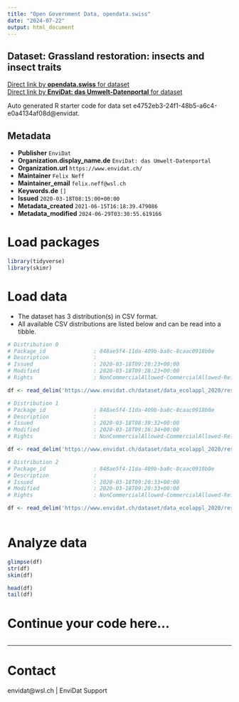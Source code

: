 ```yaml
---
title: "Open Government Data, opendata.swiss"
date: "2024-07-22"
output: html_document
---
```


## Dataset: Grassland restoration: insects and insect traits



[Direct link by **opendata.swiss** for dataset](https://opendata.swiss/de/dataset/grassland-restoration-insects-and-insect-traits)<br>
[Direct link by **EnviDat: das Umwelt-Datenportal** for dataset](https://www.envidat.ch/#/metadata/data_ecolappl_2020)

Auto generated R starter code for data set e4752eb3-24f1-48b5-a6c4-e0a4134af08d@envidat.

## Metadata

- **Publisher** `EnviDat`
- **Organization.display_name.de** `EnviDat: das Umwelt-Datenportal`
- **Organization.url** `https://www.envidat.ch/`
- **Maintainer** `Felix Neff`
- **Maintainer_email** `felix.neff@wsl.ch`
- **Keywords.de** `[]`
- **Issued** `2020-03-18T08:15:00+00:00`
- **Metadata_created** `2021-06-15T16:18:39.479086`
- **Metadata_modified** `2024-06-29T03:30:55.619166`


# Load packages

```r

library(tidyverse)
library(skimr)

```

# Load data

-   The dataset has 3 distribution(s) in CSV format.
-   All available CSV distributions are listed below and can be read into a tibble.

```r

# Distribution 0
# Package_id               : 848ae5f4-11da-409b-ba8c-8caac0918b0e
# Description              : 
# Issued                   : 2020-03-18T09:28:23+00:00
# Modified                 : 2020-03-18T09:28:23+00:00
# Rights                   : NonCommercialAllowed-CommercialAllowed-ReferenceRequired

df <- read_delim('https://www.envidat.ch/dataset/data_ecolappl_2020/resource/04c37490-b0c2-4681-aded-068fa4ee8290')

# Distribution 1
# Package_id               : 848ae5f4-11da-409b-ba8c-8caac0918b0e
# Description              : 
# Issued                   : 2020-03-18T08:39:32+00:00
# Modified                 : 2020-03-18T09:36:34+00:00
# Rights                   : NonCommercialAllowed-CommercialAllowed-ReferenceRequired

df <- read_delim('https://www.envidat.ch/dataset/data_ecolappl_2020/resource/2d60fcd6-a2f1-45fd-a450-3d560eb43822')

# Distribution 2
# Package_id               : 848ae5f4-11da-409b-ba8c-8caac0918b0e
# Description              : 
# Issued                   : 2020-03-18T09:20:33+00:00
# Modified                 : 2020-03-18T09:20:33+00:00
# Rights                   : NonCommercialAllowed-CommercialAllowed-ReferenceRequired

df <- read_delim('https://www.envidat.ch/dataset/data_ecolappl_2020/resource/bddffb02-61f5-44b1-b96a-92bb043415b4')



```

# Analyze data

```r

glimpse(df)
str(df)
skim(df)

head(df)
tail(df)

```

# Continue your code here...

```r

```

------------------------------------------------------------------------

# Contact

envidat@wsl.ch | EnviDat Support
